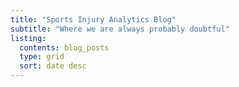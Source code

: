 ```yaml
---
title: "Sports Injury Analytics Blog"
subtitle: "Where we are always probably doubtful"
listing:
  contents: blog_posts
  type: grid
  sort: date desc
---
```

